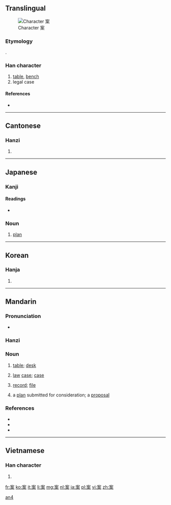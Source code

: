 ==Translingual==
[[File:It-案.png|thumb|Character 案]]
===Etymology===
{{Han compound|木|安|ls=psc|c1=s|c2=p}}.

===Han character===
{{Han char|rn=75|rad=木|as=06|sn=10|four=3090<sub>4</sub>|canj=十女木 (JVD)}}

# [[table]], [[bench]]
# legal case

====References====
* {{Han ref|kx=0525.090|dkj=14762|dj=0914.030|hdz=21207.080|uh=6848|ud=26696|bh=AED7|bd=44759}}

----

==Cantonese==

===Hanzi===
{{yue-hanzi|jyut=|y=ngon3, on3}}

# {{defn|lang=yue|sort=木06}}

----

==Japanese==

===Kanji===
{{ja-kanji|grade=4|rs=木06}}

====Readings====
* {{ja-readings|on=[[あん]] ([[an]])|kun=[[つくえ]] ([[tsukue]]), [[かんがえる]] ([[kangaeru]])}}

{{kanji readings tab|案|あん|yomi=on}}
===Noun===
{{ja-noun|hira=あん}}

# [[plan]]

----

==Korean==

===Hanja===
{{ko-hanja|hangeul=안|eumhun=|rv=an|mr=an|y=an}}

# {{defn|lang=ko|sort=木06}}

----

==Mandarin==
{{zh-hanzi|案}}

===Pronunciation===
* {{IPA|[ an˥˩ ]|lang=cmn}}

===Hanzi===
{{cmn-hanzi|pin=[[àn]] ([[an4]])|wg=an<sup>4</sup>}}

===Noun===
{{cmn-noun|ts|pin=àn|pint=an4|rs=木06}}

# {{context|Advanced Mandarin|lang=cmn|sc=Hant|sort=木06}} [[table]]; [[desk]]
# {{context|Advanced Mandarin|lang=cmn|sc=Hant|sort=木06}} [[law]] [[case]]; [[case]]
# {{context|Advanced Mandarin|lang=cmn|sc=Hant|sort=木06}} [[record]]; [[file]]
# {{context|Advanced Mandarin|lang=cmn|sc=Hant|sort=木06}} a [[plan]] submitted for consideration; a [[proposal]]

===References===
* {{reference-book | last = Wu | first = Jingrong (ed.) | authorlink =  | coauthors =  | year = 1985 | title = The Pinyin CHINESE-ENGLISH DICTIONARY | language = Mandarin/English | publisher = The Commercial Press | location = Beijing, Hong Kong | id = ISBN 0471867969}}
* {{reference-book | last = Shao | first = Jingmin (ed.) | authorlink =  | coauthors =  | year = 2000 | title = HSK Dictionary (HSK汉语水平考试词典) | language = Mandarin/English | publisher = Huadong Teachers College Publishers | location = Shanghai | id = ISBN 7561720785}}
* {{cite web|url=http://www.dreye.com/|title=案|work=Dr. eye|language=Mandarin/English|accessdate=2009-04-25}}

[[Category:cmn:Advanced Mandarin in simplified script|an4]]

----

==Vietnamese==

===Han character===
{{vi-hantu|Án|rs=木06}}<!--why is this capitalized?-->
# {{defn|lang=vi|sort=木06}}

[[fr:案]]
[[ko:案]]
[[it:案]]
[[li:案]]
[[mg:案]]
[[nl:案]]
[[ja:案]]
[[pl:案]]
[[vi:案]]
[[zh:案]]